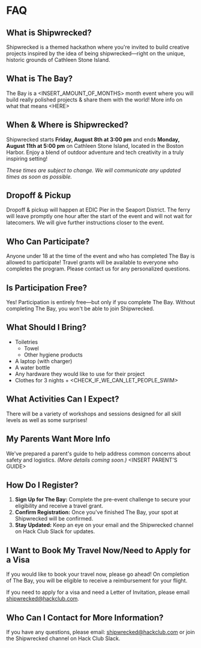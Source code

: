 # FAQ

## What is Shipwrecked?

Shipwrecked is a themed hackathon where you're invited to build creative projects inspired by the idea of being shipwrecked—right on the unique, historic grounds of Cathleen Stone Island.

## What is The Bay?

The Bay is a \<INSERT\_AMOUNT\_OF\_MONTHS\> month event where you will build really polished projects & share them with the world\! More info on what that means \<HERE\>

## When & Where is Shipwrecked?

Shipwrecked starts **Friday, August 8th at 3:00 pm** and ends **Monday, August 11th at 5:00 pm** on Cathleen Stone Island, located in the Boston Harbor. Enjoy a blend of outdoor adventure and tech creativity in a truly inspiring setting\!

*These times are subject to change. We will communicate any updated times as soon as possible.*

## Dropoff & Pickup

Dropoff & pickup will happen at EDIC Pier in the Seaport District. The ferry will leave promptly one hour after the start of the event and will not wait for latecomers. We will give further instructions closer to the event.

## Who Can Participate?

Anyone under 18 at the time of the event and who has completed The Bay is allowed to participate\! Travel grants will be available to everyone who completes the program. Please contact us for any personalized questions.

## Is Participation Free?

Yes\! Participation is entirely free—but only if you complete The Bay. Without completing The Bay, you won't be able to join Shipwrecked.

## What Should I Bring?

* Toiletries  
  * Towel  
  * Other hygiene products  
* A laptop (with charger)  
* A water bottle  
* Any hardware they would like to use for their project  
* Clothes for 3 nights \+ \<CHECK\_IF\_WE\_CAN\_LET\_PEOPLE\_SWIM\>

## What Activities Can I Expect?

There will be a variety of workshops and sessions designed for all skill levels as well as some surprises\!

## My Parents Want More Info

We've prepared a parent's guide to help address common concerns about safety and logistics. *(More details coming soon.)* \<INSERT PARENT'S GUIDE\>

## How Do I Register?

1. **Sign Up for The Bay:** Complete the pre-event challenge to secure your eligibility and receive a travel grant.  
2. **Confirm Registration:** Once you've finished The Bay, your spot at Shipwrecked will be confirmed.   
3. **Stay Updated:** Keep an eye on your email and the Shipwrecked channel on Hack Club Slack for updates.

## I Want to Book My Travel Now/Need to Apply for a Visa

If you would like to book your travel now, please go ahead\! On completion of The Bay, you will be eligible to receive a reimbursement for your flight. 

If you need to apply for a visa and need a Letter of Invitation, please email [shipwrecked@hackclub.com](mailto:shipwrecked@hackclub.com).

## Who Can I Contact for More Information?

If you have any questions, please email: [shipwrecked@hackclub.com](mailto:shipwrecked@hackclub.com) or join the Shipwrecked channel on Hack Club Slack.
